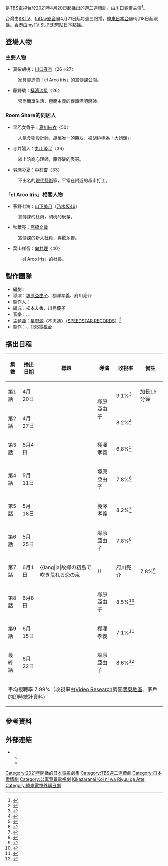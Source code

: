 {{UTC+9}}
{{電視節目資訊框
| 顏色 = #87CEEB; color:#FFFFFF;
| 名稱 = 打扮的戀愛是有理由的
| 原名 = {{lang|ja|着飾る恋には理由があって}}
| 英文名稱 = 
| 圖片 = Kikazaru Koi niha Riyuu ga Atte TBS.jpg
| 尺寸 = 
| 圖說 = 
| 別名 = 
| 類型 = [[日本電視劇|日本電視劇]]
| 格式 = 
| 原作 = 
| 開創 = 
| 開發 = 
| 編劇 = {{lj|金子亞里沙|金子ありさ}}
| 總導演 = 
| 導演 = {{ubl|[[塚原亞由子|塚原亞由子]]|棚澤孝義|府川亮介}}
| 助理導演 = 
| 創意總監 = 
| 主持 = 
| 聯合主持 = 
| 主演 = {{ubl|[[川口春奈|川口春奈]]|[[橫濱流星|橫濱流星]]|[[丸山隆平|丸山隆平]]|[[中村杏|中村杏]]|[[山下美月|山下美月]]（[[乃木坂46|乃木坂46]]）|[[高橋文哉|高橋文哉]]|[[向井理|向井理]]|[[夏川結衣|夏川結衣]]}}
| 評委 = 
| 配音 = 
| 旁白 = 
| 國家 = {{JPN}}
| 語言 = [[日語|日語]]
| 字幕 = 
| 標語 = 
| 季數 = 
| 集數 = 10
| 每集列表 = 
| 每集長度 = 57分鐘
| 配樂 = {{ubl|{{lj|神山羊}}|{{lj|兼松衆}}|{{lj|田渕夏海}}}}
| 主題曲 = [[星野源|星野源]]〈不思議〉
| 片頭曲 = 
| 作曲 = 
| 作詞 = 
| 演唱 = 
| 片尾曲 = 
| 作曲2 = 
| 作詞2 = 
| 演唱2 = 
| 插曲 = 
| 製作年份 = 
| 製片人 = {{lj|新井順子}}
| 共同製片人 = 
| 出品人 = 
| 總監製 = 
| 監製 = 
| 執行製作 = 
| 共同執行製作 = <!-- | 副製作人  =  -->
| 顧問標籤 = 
| 顧問 = 
| 故事標籤 = 
| 故事 = 
| 編審 = 
| 剪輯 = 
| 外景 = 
| 攝影 = 
| 機位 = 
| 製作公司 = {{ubl|{{lj|TBS SPARKLE|TBSスパークル}}|[[TBS電視台|TBS電視台]]}}
| 發行公司 = 
| 發行許可 = 
| 預算 = 
| 電視網 = [[TBS電視台|TBS電視台]]
| 圖像制式 = 
| 聲音制式 = 
| 播出國家 = {{JPN}}
| 開始 = {{start date|2021|4|20}}
| 結束 = {{end date|2021|6|22}}
| 播出時間 = [[TBS週二連續劇|每週二 22:00 - 23:00]]
| 電視網1 = [[friDay影音|friDay影音]]
| 開始1 = {{start date|2021|4|21}}
| 結束1 = {{end date|2021|6|23}}
| 播出國家1 = {{TWN}}
| 播出時間1 = 每週三更新
| 电视网2 = [[KKTV|KKTV]]
| 播出国家2 = {{TWN}}
| 開始2 = {{start date|2021|4|21}}
| 結束2 = {{end date|2021|6|23}}
| 播出时间2 = 每週三更新
| 電視網3 = [[緯來日本台|緯來日本台]]
| 開始3 = {{start date|2021|6|18}}
| 結束3 = 
| 播出國家3 = {{TWN}}
| 播出時間3 = 每週一至五 21:00 - 22:00
| 台灣名稱 = 打扮的戀愛是有理由的（KKTV、friDay影音）<br />為愛妝扮有理（緯來日本台）
| 港澳名稱 = 打扮的戀愛是有理由的
| 中國大陸名稱 = 
| 官方網站 = https://www.tbs.co.jp/kikazarukoi_tbs/
}}

{{日本作品|打扮的戀愛是有理由的|着飾る恋には理由があって}}是[[TBS電視台|TBS電視台]]於2021年4月20日起播出的[[TBS週二連續劇|週二連續劇]]，由[[川口春奈|川口春奈]]主演<ref name=":0">{{Cite web|url=https://www.oricon.co.jp/news/2185699/full/|script-title=ja:川口春奈、TBS新ドラマ『着飾る恋』で主演 横浜流星と“うちキュン”ラブストーリー|date=2021-02-28|website=ORICON NEWS|accessdate=2021-02-28|language=ja|archive-date=2021-02-28|archive-url=https://web.archive.org/web/20210228101220/https://www.oricon.co.jp/news/2185699/full/|dead-url=no}}</ref>。

台灣由[[KKTV|KKTV]]、[[friDay影音|friDay影音]]自4月21日起每週三跟播，[[緯來日本台|緯來日本台]]自6月18日起跟播。香港由[[myTV_SUPER|myTV SUPER]]緊貼日本點播。

== 登場人物 ==
=== 主要人物 ===
* 真柴胡桃：[[川口春奈|川口春奈]]〈26→27〉
: 家具製造商「el Arco Iris」的宣傳課公關。

* 藤野駿：[[橫濱流星|橫濱流星]]〈26〉
: 崇尚簡單生活、極簡主義的餐車酒吧廚師。

=== Room Share的同居人 ===
* 早乙女香子：[[夏川結衣|夏川結衣]]〈50〉
: 人氣食物設計師，胡桃唯一的朋友，被胡桃稱為「大姐頭」。

* 寺井陽人：[[丸山隆平|丸山隆平]]〈36〉
: 線上諮商心理師，藤野駿的表哥。

* 羽瀨彩夏：[[中村杏|中村杏]]〈33〉
: 不出名的[[現代藝術|現代藝術]]家，平常在附近的超市打工。

=== 「el Arco Iris」相關人物 ===
* 茅野七海：[[山下美月|山下美月]]（[[乃木坂46|乃木坂46]]）
: 宣傳課的社員，胡桃的後輩。

* 秋葉亮：[[高橋文哉|高橋文哉]]
: 宣傳課的新入社員，喜歡茅野。

* 葉山祥吾：[[向井理|向井理]]〈40〉
: 「el Arco Iris」的社長。

== 製作團隊 ==
* 編劇：{{lj|金子亞里沙|金子ありさ}}
* 導演：[[塚原亞由子|塚原亞由子]]、棚澤孝義、府川亮介
* 製作人：{{lj|新井順子}}
* 編成：松本友香、川島優子
* 音樂：{{lj|神山羊}}、{{lj|兼松衆}}、{{lj|田渕夏海}}
* 主題曲：[[星野源|星野源]]〈不思議〉（[[SPEEDSTAR_RECORDS|SPEEDSTAR RECORDS]]）<ref>{{Cite web|url=https://realsound.jp/movie/2021/03/post-731983.html|script-title=ja:『着飾る恋には理由があって』主題歌を星野源が書き下ろし 初回放送で初披露|date=2021-03-30|website=Real Sound|accessdate=2021-03-30|language=ja|archive-date=2021-04-13|archive-url=https://web.archive.org/web/20210413154136/https://realsound.jp/movie/2021/03/post-731983.html|dead-url=no}}</ref>
* 製作：{{lj|TBS SPARKLE|TBSスパークル}}、[[TBS電視台|TBS電視台]]

== 播出日程 ==
{| class="wikitable" style="text-align: center; margin-bottom: 10px;"
!集數
!播出日期
!標題
!導演
!收視率
!備註
|-
|第1話||4月20日||{{lang|ja|背伸びして頑張るのは何のため?}}||rowspan="2"|塚原亞由子||9.1%<ref>{{Cite news|title=川口春奈主演ドラマ「着飾る恋には理由があって」初回視聴率9.1%で発進|url=https://hochi.news/articles/20210421-OHT1T51011.html|newspaper=スポーツ報知|date=2021-04-21|accessdate=2021-04-21|publisher=報知新聞社|language=ja|archive-date=2021-04-23|archive-url=https://web.archive.org/web/20210423082747/https://hochi.news/articles/20210421-OHT1T51011.html|dead-url=no}}</ref>||加長15分鐘
|-
|第2話||4月27日||{{lang|ja|共同生活の甘い罠!? 動き始める恋}}||8.2%<ref>{{Cite news|title=川口春奈主演「着飾る恋には理由があって」第2話視聴率8.2% 初回から0.9ポイント減|url=https://hochi.news/articles/20210428-OHT1T51020.html|newspaper=スポーツ報知|date=2021-04-28|accessdate=2021-04-28|publisher=報知新聞社|language=ja|archive-date=2021-04-30|archive-url=https://web.archive.org/web/20210430002738/https://hochi.news/articles/20210428-OHT1T51020.html|dead-url=no}}</ref>||
|-
|第3話||5月4日||{{lang|ja|キャンプで大波乱!恋の急展開!?}}||棚澤孝義||6.8%<ref>{{Cite news|title= 川口春奈主演「着飾る恋には理由があって」第3話視聴率6.8% 前回から1.4ポイント減|url= https://hochi.news/articles/20210506-OHT1T51022.html|newspaper= スポーツ報知|date= 2021-05-06|accessdate= 2021-05-06|publisher= 報知新聞社|language= ja|archive-date= 2021-05-06|archive-url= https://web.archive.org/web/20210506052343/https://hochi.news/articles/20210506-OHT1T51022.html|dead-url= no}}</ref>||
|-
|第4話||5月11日||{{lang|ja|シェアハウスに予期せぬ嵐が…!}}||塚原亞由子||7.8%<ref>{{Cite news|title= 川口春奈主演「着飾る恋には理由があって」第4話視聴率7.8% 前回から1ポイント増|url= https://hochi.news/articles/20210512-OHT1T51032.html|newspaper= スポーツ報知|date= 2021-05-12|accessdate= 2021-05-12|publisher= 報知新聞社|language= ja|archive-date= 2021-05-14|archive-url= https://web.archive.org/web/20210514035335/https://hochi.news/articles/20210512-OHT1T51032.html|dead-url= no}}</ref>||
|-
|第5話||5月18日||{{lang|ja|もどかしい恋 私ただのお隣さん?}}||棚澤孝義||8.2%<ref>{{Cite news|title= 川口春奈主演「着飾る恋には理由があって」第5話視聴率8.2% 前回から0.4ポイント増|url= https://hochi.news/articles/20210519-OHT1T51040.html|newspaper= スポーツ報知|date= 2021-05-19|accessdate= 2021-05-19|publisher= 報知新聞社|language= ja|archive-date= 2021-05-20|archive-url= https://web.archive.org/web/20210520092245/https://hochi.news/articles/20210519-OHT1T51040.html|dead-url= no}}</ref>||
|-
|第6話||5月25日||{{lang|ja|社長が帰還! カオスな三角関係!?}}||塚原亞由子||7.8%<ref>{{Cite news|title= 川口春奈主演「着飾る恋には理由があって」第6話視聴率7.8% 前回から0.4ポイント減|url= https://hochi.news/articles/20210526-OHT1T51032.html|newspaper= スポーツ報知|date= 2021-05-26|accessdate= 2021-05-26|publisher= 報知新聞社|language= ja|archive-date= 2021-05-26|archive-url= https://web.archive.org/web/20210526012504/https://hochi.news/articles/20210526-OHT1T51032.html|dead-url= no}}</ref>||
|-
|第7話||6月1日||{{lang|ja|故郷の初島で吹き荒れる恋の嵐!!}}||府川亮介||7.8%<ref>{{Cite news|title= 川口春奈主演「着飾る恋には理由があって」第7話視聴率は7.8%|url= https://hochi.news/articles/20210602-OHT1T51033.html|newspaper= スポーツ報知|date= 2021-06-02|accessdate= 2021-06-02|publisher= 報知新聞社|language= ja|archive-date= 2021-06-10|archive-url= https://web.archive.org/web/20210610190130/https://hochi.news/articles/20210602-OHT1T51033.html|dead-url= no}}</ref>||
|-
|第8話||6月8日||{{lang|ja|過去と向き合う時… 恋が加速する}}||塚原亞由子||8.5%<ref>{{Cite news|title= 川口春奈主演「着飾る恋には理由があって」第8話視聴率8.5% 前回から0.7ポイント増|url= https://hochi.news/articles/20210609-OHT1T51028.html|newspaper= スポーツ報知|date= 2021-06-09|accessdate= 2021-06-09|publisher= 報知新聞社|language= ja|archive-date= 2021-06-09|archive-url= https://web.archive.org/web/20210609151635/https://hochi.news/articles/20210609-OHT1T51028.html|dead-url= no}}</ref>||
|-
|第9話||6月15日||{{lang|ja|最大のピンチ その時隣にいる人は}}||棚澤孝義||7.1%<ref>{{Cite news|title= 川口春奈主演「着飾る恋には理由があって」最終回直前の第9話視聴率は7.1%|url= https://hochi.news/articles/20210616-OHT1T51033.html|newspaper= スポーツ報知|date= 2021-06-16|accessdate= 2021-06-16|publisher= 報知新聞社|language= ja|archive-date= 2021-06-28|archive-url= https://web.archive.org/web/20210628022931/https://hochi.news/articles/20210616-OHT1T51033.html|dead-url= no}}</ref>||
|-
|最終話||6月22日||{{lang|ja|想い合うからこそ、未来へ…!}}||塚原亞由子||8.6%<ref>{{Cite news|title= 川口春奈主演「着飾る恋には理由があって」最終回視聴率8.6%でフィニッシュ|url= https://hochi.news/articles/20210623-OHT1T51044.html|newspaper= スポーツ報知|date= 2021-06-23|accessdate= 2021-06-23|publisher= 報知新聞社|language= ja|archive-date= 2021-06-28|archive-url= https://web.archive.org/web/20210628071513/https://hochi.news/articles/20210623-OHT1T51044.html|dead-url= no}}</ref>||
|-
!colspan="6"|平均視聴率 7.99%（收視率由[[Video_Research|Video Research]]調查[[關東地區|關東地區]]、家戶的即時統計資料）
|}

== 參考資料 ==
{{Reflist}}

== 外部連結 ==
* {{Official|https://www.tbs.co.jp/kikazarukoi_tbs/}}{{ja}}
** {{Twitter|kikazarukoi_tbs}}{{ja}}
** {{Instagram|kikazarukoi_tbs}}{{ja}}

{{電視節目的變遷
|電視台= {{JPN}} [[TBS電視台|TBS電視台]] [[TBS週二連續劇|週二連續劇]]
|節目名稱= 打扮的戀愛是有理由的<br />（2021年4月20日－2021年6月22日）
|上一節目= [[Oh!_My_Boss!戀愛在別冊|Oh! My Boss!戀愛在別冊]]<br />（2021年1月12日－2021年3月16日）
|下一節目= [[約定的灰姑娘|約定的灰姑娘]]<br />（2021年7月13日－9月14日）
}}
{{電視節目的變遷
|電視台={{TWN}} [[緯來日本台|緯來日本台]]
|播放檔次=星期一至五 21:00 - 22:00
|節目名稱=為愛妝扮有理<br />（2021年6月18日－2021年7月1日）
|上一節目= [[Oh!_My_Boss!戀愛在別冊|Oh My Boss!戀愛放別冊]]<br />（2021年6月3日－2021年6月17日）
|下一節目= [[東大特訓班_(電視劇)|東大特訓班]] <span style="font-size:1pt">重播</span><br />（2021年7月2日－2021年7月29日）
}}

{{TBS週二連續劇}}

{{DEFAULTSORT:Kikazaru Koi ni wa Riyuu ga Atte}}
[[Category:2021年開播的日本電視劇集|Category:2021年開播的日本電視劇集]]
[[Category:TBS週二連續劇|Category:TBS週二連續劇]]
[[Category:日本愛情劇|Category:日本愛情劇]]
[[Category:公寓背景電視劇|Category:公寓背景電視劇]]
[[Category:2021年亮相的日本網絡劇|Kikazaranai Koi ni wa Riyuu ga Atte]]
[[Category:緯來電視外購日劇|Category:緯來電視外購日劇]]